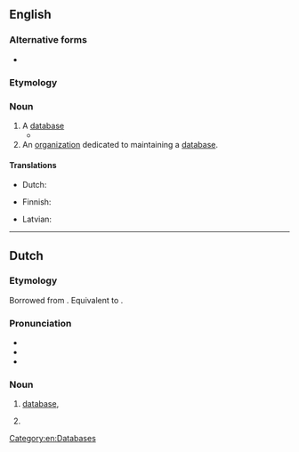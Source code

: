 {{also|data bank}}
==English==

===Alternative forms===
* {{l|en|data bank}}

===Etymology===
{{compound|data|bank|lang=en}}

===Noun===
{{en-noun}}

# A [[database]] {{gloss|collection of organized information in a regular structure}}
#* {{quote-book|lang=en|title=Forensic dentistry|page=58|author=Paul G. Stimson, Curtis A. Mertz|year=1997|isbn=9780849381034|url=http://books.google.com/books?id=fQeMCINVeSEC|passage=The FBI, in cooperation with states' crime laboratories, has established its own '''databank''' called Combined DNA Index System (CODIS).}}
# An [[organization]] dedicated to maintaining a [[database]].

====Translations====
{{trans-see|database}}

{{trans-top|organisation maintaining a database}}
* Dutch: {{t+|nl|databank}}
{{trans-mid}}
* Finnish: {{t|fi|tietopankki}}
{{trans-bottom}}

{{checktrans-top}}
* Latvian: {{t-check|lv|duomenų bankas}}
{{trans-mid}}
{{trans-bottom}}

[[Category:en:Databases]]

----

==Dutch==
{{wikipedia|lang=nl}}

===Etymology===
Borrowed from {{bor|nl|en|databank}}. Equivalent to {{compound|nl|data|bank|gloss2=bank, supply}}.

===Pronunciation===
* {{IPA|/ˈdaːtaːˌbɑŋk/|lang=nl}}
* {{audio|Nl-databank.ogg|Audio|lang=nl}}
* {{hyphenation|da|ta|bank|lang=nl}}

===Noun===
{{nl-noun|f|-en|databankje}}

# [[database]], {{l|en|databank}} {{gloss|collection of computer-organised information}}
# {{l|en|databank}} {{gloss|organization}}